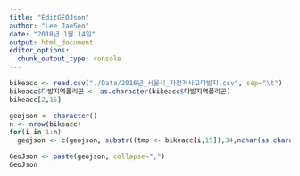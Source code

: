 ```yaml
---
title: "EditGEOJson"
author: "Lee JaeSeo"
date: "2018년 1월 14일"
output: html_document
editor_options: 
  chunk_output_type: console
---
```


```r
bikeacc <- read.csv("./Data/2016년_서울시_자전거사고다발지.csv", sep="\t")
bikeacc$다발지역폴리곤 <- as.character(bikeacc$다발지역폴리곤)
bikeacc[2,15]

geojson <- character()
n <- nrow(bikeacc)
for(i in 1:n)
  geojson <- c(geojson, substr((tmp <- bikeacc[i,15]),34,nchar(as.character(tmp))-2))

GeoJson <- paste(geojson, collapse=",")
GeoJson
```

